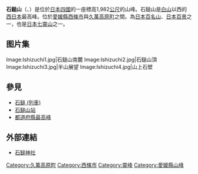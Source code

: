 {{Infobox Mountain
| 名稱 =石鎚山
| 照片 =Mount Ishizuchi.jpg
| 照片說明 = 
| 海拔 =1982公尺
| 位置 ={{JPN}} <br />[[愛媛縣|愛媛縣]][[西條市|西條市]]，[[久萬高原町|久萬高原町]]
| 山脈 =四國山地
| 相對高度 = 
| 座標 ={{coord|33|12|36|N|133|3|36|E}}
| 地形圖 = 
| 類別 =[[斷層地塊|斷層地塊]]
| 年齡 = 
| 最近噴發 =
| 首次登頂 = 850年
| 最容易的攀登路線 =
| pushpin_map = Japan
| pushpin_map_caption = 石鎚山的位置
| latd=33 |latm=12 |lats=36 |latNS=N
| longd=133 |longm=3 |longs=36 |longEW=E
}}

{{Japanese|japanese=石鎚山|kana=いしづちさん，いしづちやま|romaji=Ishizuchi san, Ishizuchi yama}}
{{Wikivoyage|en:Mount Ishizuchi|石鎚山{{en icon}}}}
{{commonscat|Mount Ishizuchi}}

'''石鎚山'''（{{lang|ja|いしづちさん}}、{{lang|ja|いしづちやま}}）是位於[[日本|日本]][[四國|四國]]的一座標高1,982[[公尺|公尺]]的山峰。石鎚山是[[白山_(日本)|白山]]以西的[[西日本|西日本]]最高峰。位於[[愛媛縣|愛媛縣]][[西條市|西條市]]與[[久萬高原町|久萬高原町]]之間。為[[日本百名山|日本百名山]]、[[日本百景|日本百景]]之一，也是[[日本七靈山|日本七靈山]]之一。


== 图片集 ==
<gallery perrow="3">
Image:Ishizuchi1.jpg|石鎚山南麓
Image:Ishizuchi2.jpg|石鎚山頂
Image:Ishizuchi3.jpg|半山展望
Image:Ishizuchi4.jpg|山上石壁
</gallery>

== 參見 ==
* [[石鎚_(列車)|石鎚 (列車)]]
* [[石鎚山站|石鎚山站]]
* [[都道府縣最高峰|都道府縣最高峰]]

== 外部連結 ==
* [https://web.archive.org/web/20120504112531/http://www.shikoku.ne.jp/ishizuchi/ 石鎚神社]


{{日本百名山}}
{{Authority control}}
{{日本地理小作品}}

[[Category:久萬高原町|Category:久萬高原町]]
[[Category:西條市|Category:西條市]]
[[Category:靈峰|Category:靈峰]]
[[Category:愛媛縣山峰|Category:愛媛縣山峰]]